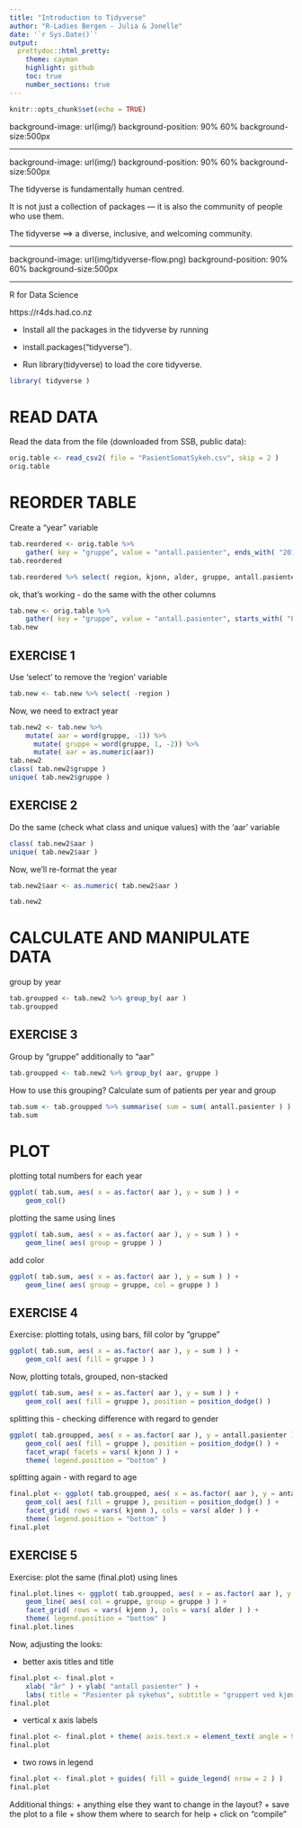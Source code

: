 ```yaml
---
title: "Introduction to Tidyverse"
author: "R-Ladies Bergen - Julia & Jonelle"
date: '`r Sys.Date()`'
output:
  prettydoc::html_pretty:
    theme: cayman
    highlight: github
    toc: true
    number_sections: true
---
```


```r
knitr::opts_chunk$set(echo = TRUE)
```

background-image: url(img/)
background-position: 90% 60%
background-size:500px 

---

background-image: url(img/)
background-position: 90% 60%
background-size:500px 



The tidyverse is fundamentally human centred. 

It is not just a collection of packages — it is also the community of people who use them. 

The tidyverse  ⟹  a diverse, inclusive, and welcoming community.



---

background-image: url(img/tidyverse-flow.png)
background-position: 90% 60%
background-size:500px 


---

R for Data Science

https://r4ds.had.co.nz



- Install all the packages in the tidyverse by running

- install.packages("tidyverse").

- Run library(tidyverse) to load the core tidyverse.

```r
library( tidyverse )
```

# READ DATA

Read the data from the file (downloaded from SSB, public data):

```r
orig.table <- read_csv2( file = "PasientSomatSykeh.csv", skip = 2 )
orig.table
```

#  REORDER TABLE 

Create a "year" variable

```r
tab.reordered <- orig.table %>%
	gather( key = "gruppe", value = "antall.pasienter", ends_with( "2012" ) )
tab.reordered

tab.reordered %>% select( region, kjonn, alder, gruppe, antall.pasienter )
```

ok, that's working - do the same with the other columns

```r
tab.new <- orig.table %>%
	gather( key = "gruppe", value = "antall.pasienter", starts_with( "Pasienter" ) )
tab.new
```

##  EXERCISE 1 

Use 'select' to remove the 'region' variable

```r
tab.new <- tab.new %>% select( -region )
```

Now, we need to extract year

```r
tab.new2 <- tab.new %>% 
	mutate( aar = word(gruppe, -1)) %>%
	  mutate( gruppe = word(gruppe, 1, -2)) %>%
	  mutate( aar = as.numeric(aar))
tab.new2
class( tab.new2$gruppe )
unique( tab.new2$gruppe )
```

##  EXERCISE 2

Do the same (check what class and unique values) with the 'aar' variable

```r
class( tab.new2$aar )
unique( tab.new2$aar )
```

Now, we'll re-format the year

```r
tab.new2$aar <- as.numeric( tab.new2$aar )

tab.new2
```

#  CALCULATE AND MANIPULATE DATA

group by year

```r
tab.groupped <- tab.new2 %>% group_by( aar )
tab.groupped
```

##  EXERCISE 3

Group by "gruppe" additionally to "aar"

```r
tab.groupped <- tab.new2 %>% group_by( aar, gruppe )
```

How to use this grouping? Calculate sum of patients per year and group

```r
tab.sum <- tab.groupped %>% summarise( sum = sum( antall.pasienter ) )
tab.sum
```

#  PLOT

plotting total numbers for each year

```r
ggplot( tab.sum, aes( x = as.factor( aar ), y = sum ) ) +
	geom_col()
```

plotting the same using lines

```r
ggplot( tab.sum, aes( x = as.factor( aar ), y = sum ) ) +
	geom_line( aes( group = gruppe ) )
```

add color

```r
ggplot( tab.sum, aes( x = as.factor( aar ), y = sum ) ) +
	geom_line( aes( group = gruppe, col = gruppe ) )
```

##  EXERCISE 4

Exercise: plotting totals, using bars, fill color by "gruppe"

```r
ggplot( tab.sum, aes( x = as.factor( aar ), y = sum ) ) +
	geom_col( aes( fill = gruppe ) )
```

Now, plotting totals, grouped, non-stacked

```r
ggplot( tab.sum, aes( x = as.factor( aar ), y = sum ) ) +
	geom_col( aes( fill = gruppe ), position = position_dodge() )
```

splitting this - checking difference with regard to gender

```r
ggplot( tab.groupped, aes( x = as.factor( aar ), y = antall.pasienter ) ) +
	geom_col( aes( fill = gruppe ), position = position_dodge() ) +
	facet_wrap( facets = vars( kjonn ) ) +
	theme( legend.position = "bottom" )
```

splitting again - with regard to age

```r
final.plot <- ggplot( tab.groupped, aes( x = as.factor( aar ), y = antall.pasienter ) ) +
	geom_col( aes( fill = gruppe ), position = position_dodge() ) +
	facet_grid( rows = vars( kjonn ), cols = vars( alder ) ) +
	theme( legend.position = "bottom" )
final.plot
```

##  EXERCISE 5
Exercise: plot the same (final.plot) using lines

```r
final.plot.lines <- ggplot( tab.groupped, aes( x = as.factor( aar ), y = antall.pasienter ) ) +
	geom_line( aes( col = gruppe, group = gruppe ) ) +
	facet_grid( rows = vars( kjonn ), cols = vars( alder ) ) +
	theme( legend.position = "bottom" )
final.plot.lines
```

Now, adjusting the looks:

- better axis titles and title

```r
final.plot <- final.plot +
	xlab( "år" ) + ylab( "antall pasienter" ) +
	labs( title = "Pasienter på sykehus", subtitle = "gruppert ved kjønn og alder" )
final.plot
```

- vertical x axis labels

```r
final.plot <- final.plot + theme( axis.text.x = element_text( angle = 90 ) )
final.plot
```

- two rows in legend

```r
final.plot <- final.plot + guides( fill = guide_legend( nrow = 2 ) )
final.plot
```


Additional things:
+ anything else they want to change in the layout?
+ save the plot to a file
+ show them where to search for help
+ click on "compile"
